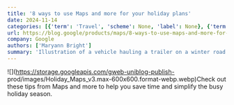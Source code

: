 ```yaml
---
title: '8 ways to use Maps and more for your holiday plans'
date: 2024-11-14
categories: [{'term': 'Travel', 'scheme': None, 'label': None}, {'term': 'Maps', 'scheme': None, 'label': None}]
url: https://blog.google/products/maps/8-ways-to-use-maps-and-more-for-your-holiday-plans/
company: Google
authors: ['Maryann Bright']
summary: 'Illustration of a vehicle hauling a trailer on a winter road'
---
```



![](https://storage.googleapis.com/gweb-uniblog-publish-
prod/images/Holiday_Maps_v3.max-600x600.format-webp.webp)Check out these tips
from Maps and more to help you save time and simplify the busy holiday season.

